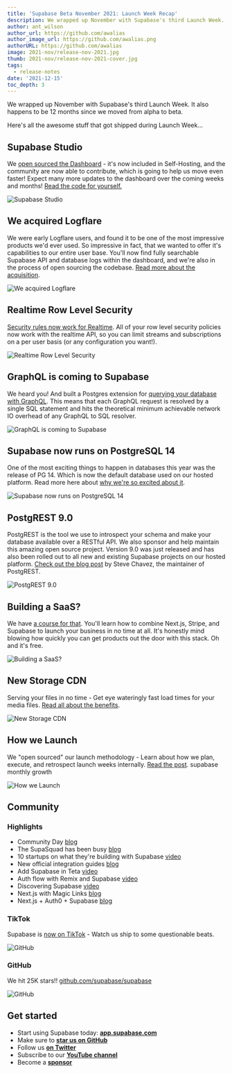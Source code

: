 ```yaml
---
title: 'Supabase Beta November 2021: Launch Week Recap'
description: We wrapped up November with Supabase's third Launch Week. Here's all the awesome stuff that got shipped ...
author: ant_wilson
author_url: https://github.com/awalias
author_image_url: https://github.com/awalias.png
authorURL: https://github.com/awalias
image: 2021-nov/release-nov-2021.jpg
thumb: 2021-nov/release-nov-2021-cover.jpg
tags:
  - release-notes
date: '2021-12-15'
toc_depth: 3
---
```


We wrapped up November with Supabase's third Launch Week. It also happens to be 12 months since we moved from alpha to beta.

Here's all the awesome stuff that got shipped during Launch Week...

## Supabase Studio

We [open sourced the Dashboard](/blog/2021/11/30/supabase-studio) - it's now included in Self-Hosting, and the community are now able to contribute,
which is going to help us move even faster! Expect many more updates to the dashboard over the coming weeks and months! [Read the code for yourself.](https://github.com/supabase/supabase/tree/master/studio)

![Supabase Studio](/images/blog/2021-nov/studio.jpg)

## We acquired Logflare

We were early Logflare users, and found it to be one of the most impressive products we'd ever used. So impressive in fact, that we wanted to offer it's capabilities to our entire user base.
You'll now find fully searchable Supabase API and database logs within the dashboard, and we're also in the process of open sourcing the codebase. [Read more about the acquisition](/blog/2021/12/02/supabase-acquires-logflare).

![We acquired Logflare](/images/blog/2021-nov/logflare.png)

## Realtime Row Level Security

[Security rules now work for Realtime](/blog/2021/12/01/realtime-row-level-security-in-postgresql).
All of your row level security policies now work with the realtime API, so you can limit streams and subscriptions on a per user basis (or any configuration you want!).

![Realtime Row Level Security](/images/blog/2021-nov/realtime.png)

## GraphQL is coming to Supabase

We heard you! And built a Postgres extension for [querying your database with GraphQL](/blog/2021/12/03/pg-graphql).
This means that each GraphQL request is resolved by a single SQL statement and hits the theoretical minimum achievable network IO overhead of any GraphQL to SQL resolver.

![GraphQL is coming to Supabase](/images/blog/2021-nov/graphql.png)

## Supabase now runs on PostgreSQL 14

One of the most exciting things to happen in databases this year was the release of PG 14.
Which is now the default database used on our hosted platform. Read more here about [why we're so excited about it](/blog/2021/11/28/whats-new-in-postgres-14).

![Supabase now runs on PostgreSQL 14](/images/blog/2021-nov/pg14.png)

## PostgREST 9.0

PostgREST is the tool we use to introspect your schema and make your database available over a RESTful API.
We also sponsor and help maintain this amazing open source project. Version 9.0 was just released and has also been rolled out to all new and existing Supabase projects on our hosted platform.
[Check out the blog post](/blog/2021/11/28/postgrest-9) by Steve Chavez, the maintainer of PostgREST.

![PostgREST 9.0 ](/images/blog/2021-nov/postgrest9.png)

## Building a SaaS?

We have [a course for that](https://egghead.io/courses/build-a-saas-product-with-next-js-supabase-and-stripe-61f2bc20).
You'll learn how to combine Next.js, Stripe, and Supabase to launch your business in no time at all.
It's honestly mind blowing how quickly you can get products out the door with this stack. Oh and it's free.

![Building a SaaS? ](/images/blog/2021-nov/course.jpg)

## New Storage CDN

Serving your files in no time - Get eye wateringly fast load times for your media files. [Read all about the benefits](/blog/2021/12/03/launch-week-three-friday-five-more-things#supabase-cdn).

![New Storage CDN](/images/blog/2021-nov/too_damn_high.png)

## How we Launch

We "open sourced" our launch methodology - Learn about how we plan, execute, and retrospect launch weeks internally. [Read the post](/blog/2021/11/26/supabase-how-we-launch).
supabase monthly growth

![How we Launch](/images/blog/2021-nov/supabase-universe.jpg)

## Community

### Highlights

- Community Day [blog](/blog/2021/11/29/community-day#new-tutorials-and-integration-guides)
- The SupaSquad has been busy [blog](/blog/2021/11/29/community-day#supasquad-updates)
- 10 startups on what they're building with Supabase [video](https://www.youtube.com/watch?v=QAm1x7KaLq4&list=PL5S4mPUpp4OuzQN-a_FY3OZQuYo4NmXvb&t=3s)
- New official integration guides [blog](https://supabase.com/blog/2021/11/29/community-day#new-tutorials-and-integration-guides)
- Add Supabase in Teta [video](https://www.youtube.com/watch?v=lt-Vebxk-Mk)
- Auth flow with Remix and Supabase [video](https://www.youtube.com/watch?v=-KiH8feOHSc)
- Discovering Supabase [video](https://www.youtube.com/watch?v=WToGeMIdoSY)
- Next.js with Magic Links [blog](https://dev.to/dailydevtips1/authenticating-nextjs-with-supabase-auth-magic-links-363e)
- Next.js + Auth0 + Supabase [blog](https://auth0.com/blog/using-nextjs-and-auth0-with-supabase/)

### TikTok

Supabase is [now on TikTok](https://www.tiktok.com/@supabase.com?) - Watch us ship to some questionable beats.

![GitHub](/images/blog/2021-nov/tiktok.png)

### GitHub

We hit 25K stars!! [github.com/supabase/supabase](http://github.com/supabase/supabase)

![GitHub](/images/blog/2021-nov/stars.png)

## Get started

- Start using Supabase today: **[app.supabase.com](https://app.supabase.com/)**
- Make sure to **[star us on GitHub](https://github.com/supabase/supabase)**
- Follow us **[on Twitter](https://twitter.com/supabase)**
- Subscribe to our **[YouTube channel](https://www.youtube.com/c/supabase)**
- Become a **[sponsor](https://github.com/sponsors/supabase)**
